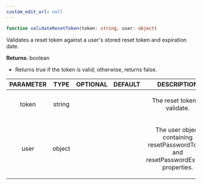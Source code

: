 ```yaml
---
custom_edit_url: null
---
```


```ts
function validateResetToken(token: string, user: object)
```

<div>

</div>

<p>Validates a reset token against a user's stored reset token and expiration date.</p>

**Returns**: boolean
- <p>Returns true if the token is valid; otherwise, returns false.</p>

|PARAMETER|TYPE|OPTIONAL|DEFAULT|DESCRIPTION|
|:---:|:---:|:---:|:---:|:---:|
|token|string|||<p>The reset token to validate.</p>|
|user|object|||<p>The user object containing resetPasswordToken and resetPasswordExpires properties.</p>|

